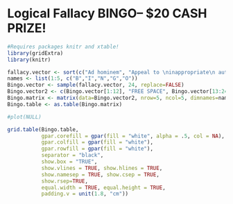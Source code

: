 Logical Fallacy BINGO-- $20 CASH PRIZE!
========================================================


```r
#Requires packages knitr and xtable!
library(gridExtra)
library(knitr)

fallacy.vector <- sort(c("Ad hominem", "Appeal to \ninappropriate\n authority", "Strawman", "Guilt by \nassociation", "Factual\n error", "Equivocation", "False \n dilemma", "Correlation \nimplies causation", "Loaded \nquestion", "Bandwagon", "Begging the\n question", "'Proof' by \nanecdote", "Cherry-picking\n data", "The fallacy\n fallacy", "Argument from \nignorance", "Ambiguous \nlanguage", "Middle\n ground", "Appeal to \nconsequences", "Arguement from \nincredulity", "Confirmation \nbias", "Gambler's \nfallacy", "Inflation of \nconflict", "Irrelevant \nconclusion", "Moral \n high ground", "Moving the\n goalposts", "Perfect solution\n fallacy", "Onus \nprobandi", "Proof by \nassertion", "Red herring", "Shotgun \nargumentation", "Hasty \ngeneralization", "Appeal to \nemotion", "Argument \nfrom silence", "Genetic \nfallacy", "Reductio ad \nHitlerum", "Slippery\n slope"))
names <- list(1:5, c("B","I","N","G","O"))
Bingo.vector <- sample(fallacy.vector, 24, replace=FALSE)
Bingo.vector2 <- c(Bingo.vector[1:12], "FREE SPACE", Bingo.vector[13:24])
Bingo.matrix <- matrix(data=Bingo.vector2, nrow=5, ncol=5, dimnames=names)
Bingo.table <- as.table(Bingo.matrix)

#plot(NULL)

grid.table(Bingo.table, 
           gpar.corefill = gpar(fill = "white", alpha = .5, col = NA),
           gpar.colfill = gpar(fill = "white"),
           gpar.rowfill = gpar(fill = "white"),
           separator = "black",
           show.box = "TRUE",                   
           show.vlines = TRUE, show.hlines = TRUE, 
           show.namesep = TRUE, show.csep = TRUE, 
           show.rsep=TRUE,
           equal.width = TRUE, equal.height = TRUE, 
           padding.v = unit(1.8, "cm"))
```



